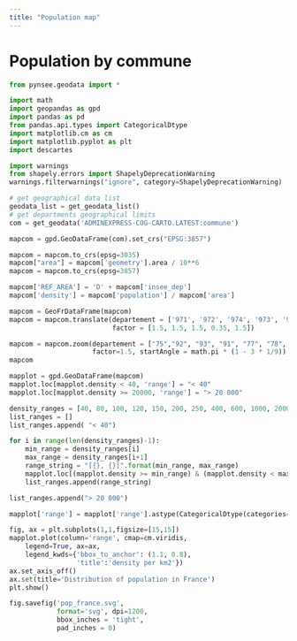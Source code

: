 ```yaml
---
title: "Population map"
---
```


# Population by commune

```python
from pynsee.geodata import *

import math
import geopandas as gpd
import pandas as pd
from pandas.api.types import CategoricalDtype
import matplotlib.cm as cm
import matplotlib.pyplot as plt
import descartes
```

```python
import warnings
from shapely.errors import ShapelyDeprecationWarning
warnings.filterwarnings("ignore", category=ShapelyDeprecationWarning)
```

```python
# get geographical data list
geodata_list = get_geodata_list()
# get departments geographical limits
com = get_geodata('ADMINEXPRESS-COG-CARTO.LATEST:commune')
```

```python
mapcom = gpd.GeoDataFrame(com).set_crs("EPSG:3857")

mapcom = mapcom.to_crs(epsg=3035)
mapcom["area"] = mapcom['geometry'].area / 10**6
mapcom = mapcom.to_crs(epsg=3857)

mapcom['REF_AREA'] = 'D' + mapcom['insee_dep']
mapcom['density'] = mapcom['population'] / mapcom['area']
```

```python
mapcom = GeoFrDataFrame(mapcom)
mapcom = mapcom.translate(departement = ['971', '972', '974', '973', '976'],
                          factor = [1.5, 1.5, 1.5, 0.35, 1.5])
```

```python
mapcom = mapcom.zoom(departement = ["75","92", "93", "91", "77", "78", "95", "94"],
                     factor=1.5, startAngle = math.pi * (1 - 3 * 1/9))
mapcom
```

```python
mapplot = gpd.GeoDataFrame(mapcom)
mapplot.loc[mapplot.density < 40, 'range'] = "< 40"
mapplot.loc[mapplot.density >= 20000, 'range'] = "> 20 000"

density_ranges = [40, 80, 100, 120, 150, 200, 250, 400, 600, 1000, 2000, 5000, 10000, 20000]
list_ranges = []
list_ranges.append( "< 40")

for i in range(len(density_ranges)-1):
    min_range = density_ranges[i]
    max_range = density_ranges[i+1]
    range_string = "[{}, {}[".format(min_range, max_range)
    mapplot.loc[(mapplot.density >= min_range) & (mapplot.density < max_range), 'range'] = range_string
    list_ranges.append(range_string)

list_ranges.append("> 20 000")

mapplot['range'] = mapplot['range'].astype(CategoricalDtype(categories=list_ranges, ordered=True))
```

```python
fig, ax = plt.subplots(1,1,figsize=[15,15])
mapplot.plot(column='range', cmap=cm.viridis,
    legend=True, ax=ax,
    legend_kwds={'bbox_to_anchor': (1.1, 0.8),
                 'title':'density per km2'})
ax.set_axis_off()
ax.set(title='Distribution of population in France')
plt.show()

fig.savefig('pop_france.svg',
            format='svg', dpi=1200,
            bbox_inches = 'tight',
            pad_inches = 0)
```
